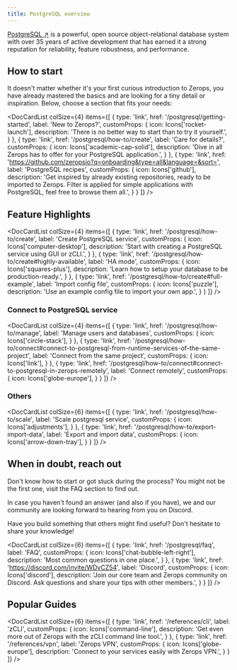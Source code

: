 ```yaml
---
title: PostgreSQL overview
---
```



[PostgreSQL ↗](https://www.postgresql.org/) is a powerful, open source object-relational database system with over 35 years of active development that has earned it a strong reputation for reliability, feature robustness, and performance.

## How to start

It doesn't matter whether it's your first curious introduction to Zerops, you have already mastered the basics and are looking for a tiny detail or inspiration. Below, choose a section that fits your needs:

<DocCardList colSize={4} items={[
  {
    type: 'link',
    href: '/postgresql/getting-started',
    label: 'New to Zerops?',
    customProps: {
      icon: Icons['rocket-launch'],
      description: 'There is no better way to start than to try it yourself.',
    }
  },
  {
    type: 'link',
    href: '/postgresql/how-to/create',
    label: 'Care for details?',
    customProps: {
      icon: Icons['academic-cap-solid'],
      description: 'Dive in all Zerops has to offer for your PostgreSQL application.',
    }
  },
  {
    type: 'link',
    href: 'https://github.com/zeropsio?q=onboarding&type=all&language=&sort=',
    label: 'PostgreSQL recipes',
    customProps: {
      icon: Icons['github'],
      description: 'Get inspired by already existing repositories, ready to be imported to Zerops. Filter is applied for simple applications with PostgreSQL, feel free to browse them all.',
    }
  }
]} />

## Feature Highlights

<DocCardList colSize={4} items={[
  {
    type: 'link',
    href: '/postgresql/how-to/create',
    label: 'Create PostgreSQL service',
    customProps: {
      icon: Icons['computer-desktop'],
      description: 'Start with creating a PostgreSQL service using GUI or zCLI.',
    }
  },
  {
    type: 'link',
    href: '/postgresql/how-to/create#highly-available',
    label: 'HA mode',
    customProps: {
      icon: Icons['squares-plus'],
      description: 'Learn how to setup your database to be production-ready.',
    }
  },
    {
    type: 'link',
    href: '/postgresql/how-to/create#full-example',
    label: 'Import config file',
    customProps: {
      icon: Icons['puzzle'],
      description: 'Use an example config file to import your own app.',
    }
  }
]} />

### Connect to PostgreSQL service

<DocCardList colSize={4} items={[
      {
    type: 'link',
    href: '/postgresql/how-to/manage',
    label: 'Manage users and databases',
    customProps: {
      icon: Icons['circle-stack'],
    }
  },
  {
    type: 'link',
    href: '/postgresql/how-to/connect#connect-to-postgresql-from-runtime-services-of-the-same-project',
    label: 'Connect from the same project',
    customProps: {
      icon: Icons['link'],
    }
  },
  {
    type: 'link',
    href: '/postgresql/how-to/connect#connect-to-postgresql-in-zerops-remotely',
    label: 'Connect remotely',
    customProps: {
      icon: Icons['globe-europe'],
    }
  }
  ]} />

### Others

<DocCardList colSize={6} items={[
  {
    type: 'link',
    href: '/postgresql/how-to/scale',
    label: 'Scale postgresql service',
    customProps: {
      icon: Icons['adjustments'],
    }
  },
    {
    type: 'link',
    href: '/postgresql/how-to/export-import-data',
    label: 'Export and import data',
    customProps: {
      icon: Icons['arrow-down-tray'],
    }
  }
]} />

## When in doubt, reach out

Don't know how to start or got stuck during the process? You might not be the first one, visit the FAQ section to find out. 

In case you haven't found an answer (and also if you have), we and our community are looking forward to hearing from you on Discord. 

Have you build something that others might find useful? Don't hesitate to share your knowledge!

<DocCardList colSize={6} items={[
  {
    type: 'link',
    href: '/postgresql/faq',
    label: 'FAQ',
    customProps: {
      icon: Icons['chat-bubble-left-right'],
      description: 'Most common questions in one place.',
    }
  },
  {
    type: 'link',
    href: 'https://discord.com/invite/WDvCZ54',
    label: 'Discord',
    customProps: {
      icon: Icons['discord'],
      description: 'Join our core team and Zerops community on Discord. Ask questions and share your tips with other members.',
    }
  }
]} />

## Popular Guides

<DocCardList colSize={6} items={[
  {
    type: 'link',
    href: '/references/cli',
    label: 'zCLI',
    customProps: {
      icon: Icons['command-line'],
      description: 'Get even more out of Zerops with the zCLI command line tool.',
    }
  },
  {
    type: 'link',
    href: '/references/vpn',
    label: 'Zerops VPN',
    customProps: {
      icon: Icons['globe-europe'],
      description: 'Connect to your services easily with Zerops VPN.',
    }
  }
]} />